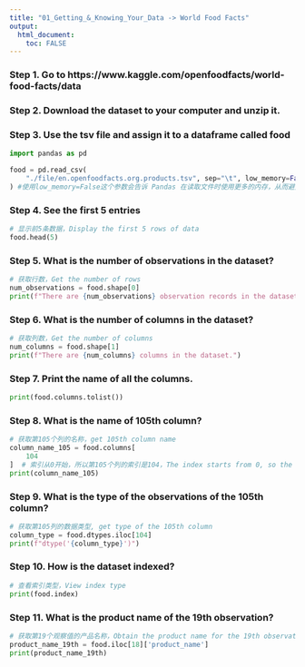 ```yaml
---
title: "01_Getting_&_Knowing_Your_Data -> World Food Facts"
output: 
  html_document:
    toc: FALSE
---
```


### Step 1. Go to https://www.kaggle.com/openfoodfacts/world-food-facts/data

### Step 2. Download the dataset to your computer and unzip it.

### Step 3. Use the tsv file and assign it to a dataframe called food
```python
import pandas as pd

food = pd.read_csv(
    "./file/en.openfoodfacts.org.products.tsv", sep="\t", low_memory=False
) #使用low_memory=False这个参数会告诉 Pandas 在读取文件时使用更多的内存，从而避免某些类型的推断错误。
```

### Step 4. See the first 5 entries
```python
# 显示前5条数据，Display the first 5 rows of data
food.head(5)
```

### Step 5. What is the number of observations in the dataset?
```python
# 获取行数，Get the number of rows
num_observations = food.shape[0]
print(f"There are {num_observations} observation records in the dataset.")
```

### Step 6. What is the number of columns in the dataset?
```python
# 获取列数，Get the number of columns
num_columns = food.shape[1]
print(f"There are {num_columns} columns in the dataset.")
```

### Step 7. Print the name of all the columns.
```python
print(food.columns.tolist())
```

### Step 8. What is the name of 105th column?
```python
# 获取第105个列的名称，get 105th column name
column_name_105 = food.columns[
    104
]  # 索引从0开始，所以第105个列的索引是104，The index starts from 0, so the index of the 105th column is 104
print(column_name_105)
```

### Step 9. What is the type of the observations of the 105th column?
```python
# 获取第105列的数据类型, get type of the 105th column
column_type = food.dtypes.iloc[104]
print(f"dtype('{column_type}')")
```

### Step 10. How is the dataset indexed?
```python
# 查看索引类型，View index type
print(food.index)
```

### Step 11. What is the product name of the 19th observation?
```python
# 获取第19个观察值的产品名称，Obtain the product name for the 19th observation value
product_name_19th = food.iloc[18]['product_name']
print(product_name_19th)
```